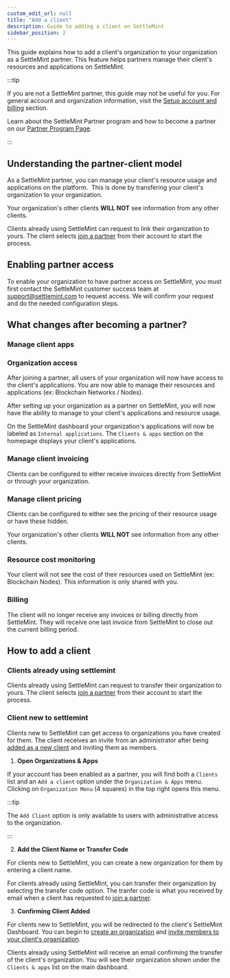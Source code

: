 ```yaml
---
custom_edit_url: null
title: "Add a client"
description: Guide to adding a client on SettleMint
sidebar_position: 2
---
```


This guide explains how to add a client's organization to your organization as a
SettleMint partner. This feature helps partners manage their client's resources
and applications on SettleMint.

:::tip

If you are not a SettleMint partner, this guide may not be useful for you. For
general account and organization information, visit the
[Setup account and billing](/building-with-settlemint/setup-account-and-billing)
section.

Learn about the SettleMint Partner program and how to become a partner on our
[Partner Program Page](https://www.settlemint.com/partner-program).

:::

## Understanding the partner-client model

As a SettleMint partner, you can manage your client's resource usage and
applications on the platform.  This is done by transfering your client's
organization to your organization.

Your organization's other clients **WILL NOT** see information from any other
clients.

Clients already using SettleMint can request to link their organization to
yours. The client selects [join a partner](/account-billing/join-a-partner) from
their account to start the process.

## Enabling partner access

To enable your organization to have partner access on SettleMint, you must first
contact the SettleMint customer success team at support@settlemint.com to
request access. We will confirm your request and do the needed configuration
steps.

## What changes after becoming a partner?

### Manage client apps

### Organization access

After joining a partner, all users of your organization will now have access to
the client's applications. You are now able to manage their resources and
applications (ex: Blockchain Networks / Nodes).

After setting up your organization as a partner on SettleMint, you will now have
the ability to manage to your client's applications and resource usage.

On the SettleMint dashboard your organization's applications will now be labeled
as `Internal applications`. The `Clients & apps` section on the homepage
displays your client's applications.

### Manage client invoicing

Clients can be configured to either receive invoices directly from SettleMint or
through your organization.

### Manage client pricing

Clients can be configured to either see the pricing of their resource usage or
have these hidden.

Your organization's other clients **WILL NOT** see information from any other
clients.

### Resource cost monitoring

Your client will not see the cost of their resources used on SettleMint (ex:
Blockchain Nodes). This information is only shared with you.

### Billing

The client will no longer receive any invoices or billing directly from
SettleMint. They will receive one last invoice from SettleMint to close out the
current billing period.

## How to add a client

### Clients already using settlemint

Clients already using SettleMint can request to transfer their organization to
yours. The client selects [join a partner](/account-billing/join-a-partner) from
their account to start the process.

### Client new to settlemint

Clients new to SettleMint can get access to organizations you have created for
them. The client receives an invite from an administrator after being
[added as a new client](#how-to-add-a-client) and inviting them as members.

1. **Open Organizations & Apps**

If your account has been enabled as a partner, you will find both a `Clients`
list and an `Add a client` option under the `Organization & Apps` menu. Clicking
on `Organization Menu` (4 squares) in the top right opens this menu.

:::tip

The `Add Client` option is only available to users with administrative access to
the organization.

:::

2. **Add the Client Name or Transfer Code**

For clients new to SettleMint, you can create a new organization for them by
entering a client name.

For clients already using SettleMint, you can transfer their organization by
selecting the transfer code option. The tranfer code is what you received by
email when a client has requested to
[join a partner](/account-billing/join-a-partner).

3. **Confirming Client Added**

For clients new to SettleMint, you will be redirected to the client's SettleMint
Dashboard. You can begin to
[create an organization](/building-with-settlemint/evm-chains-guide/create-an-application#how-to-create-an-organization-and-application-in-settlemint-platform)
and
[invite members to your client's organization](/building-with-settlemint/evm-chains-guide/create-an-application#invite-new-organization-members).

Clients already using SettleMint will receive an email confirming the transfer
of the client's organization. You will see their organization shown under the
`Clients & apps` list on the main dashboard.
